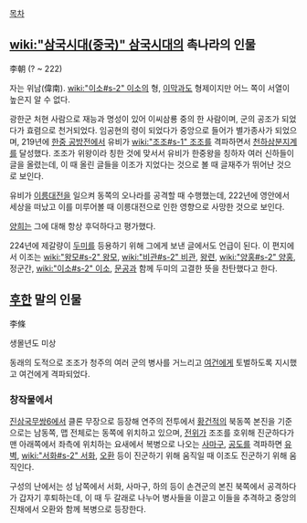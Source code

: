 [[목차]]
== [[wiki:"삼국시대(중국)" 삼국시대]]의 촉나라의 인물 ==
李朝
(? ~ 222)

자는 위남(偉南). [[wiki:"이소#s-2" 이소]]의 형, [[이막]]과도 형제이지만 어느 쪽이 서열이 높은지 알 수 없다.

광한군 처현 사람으로 재능과 명성이 있어 이씨삼룡 중의 한 사람이며, 군의 공조가 되었다가 효렴으로 천거되었다. 임공현의 령이 되었다가 중앙으로 들어가 별가종사가 되었으며, 219년에 [[한중 공방전]]에서 유비가 [[wiki:"조조#s-1" 조조]]를 격파하면서 [[천하삼분지계]]를 달성했다. 조조가 위왕이라 칭한 것에 맞서서 유비가 한중왕을 칭하자 여러 신하들이 글을 올렸는데, 이 때 올린 글들을 이조가 지었다는 것으로 볼 때 글재주가 뛰어난 것으로 보인다.

유비가 [[이릉대전]]을 일으켜 동쪽의 오나라를 공격할 때 수행했는데, 222년에 영안에서 세상을 떠났고 이를 미루어볼 때 이릉대전으로 인한 영향으로 사망한 것으로 보인다.

[[양희]]는 그에 대해 항상 후덕하다고 평가했다.

224년에 제갈량이 [[두미]]를 등용하기 위해 그에게 보낸 글에서도 언급이 된다. 이 편지에서 이조는 [[wiki:"왕모#s-2" 왕모]], [[wiki:"비관#s-2" 비관]], [[왕련]], [[wiki:"양홍#s-2" 양홍]], 정군간, [[wiki:"이소#s-2" 이소]], [[문공]]과 함께 두미의 고결한 뜻을 찬탄했다고 한다.

== [[후한]] 말의 인물 ==
李條

생몰년도 미상

동래의 도적으로 조조가 청주의 여러 군의 병사를 거느리고 [[여건]]에게 토벌하도록 지시했고 여건에게 격파되었다.

=== 창작물에서 ===
[[진삼국무쌍6]]에서 클론 무장으로 등장해 연주의 전투에서 [[황건적]]의 북동쪽 본진을 기준으로는 남동쪽, 맵 전체로는 동쪽에 위치하고 있으며, [[전위]]가 조조를 호위해 진군하다가 맨 아래쪽에서 좌측에 위치하는 요새에서 복병으로 나오는 [[사마구]], [[공도]]를 격파하면 [[유벽]], [[wiki:"서화#s-2" 서화]], [[오환]] 등이 진군하기 위해 움직일 때 이조도 진군하기 위해 움직인다.

구성의 난에서는 성 남쪽에서 서화, 사마구, 하의 등이 손견군의 본진 북쪽에서 공격하다가 갑자기 후퇴하는데, 이 때 두 갈래로 나누어 병사들을 이끌고 이들을 추격하고 중앙의 진채에서 오환와 함께 복병으로 등장한다.
